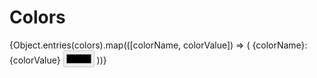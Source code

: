 
<Meta title="MDX|Colors" />

# Colors

<Preview>
	<Story name="all colors">
		{Object.entries(colors).map(([colorName, colorValue]) => (
			<label>
				{colorName}: {colorValue}
				<input type="color" value={colorValue} disabled />
			</label>
		))}
	</Story>
</Preview>

